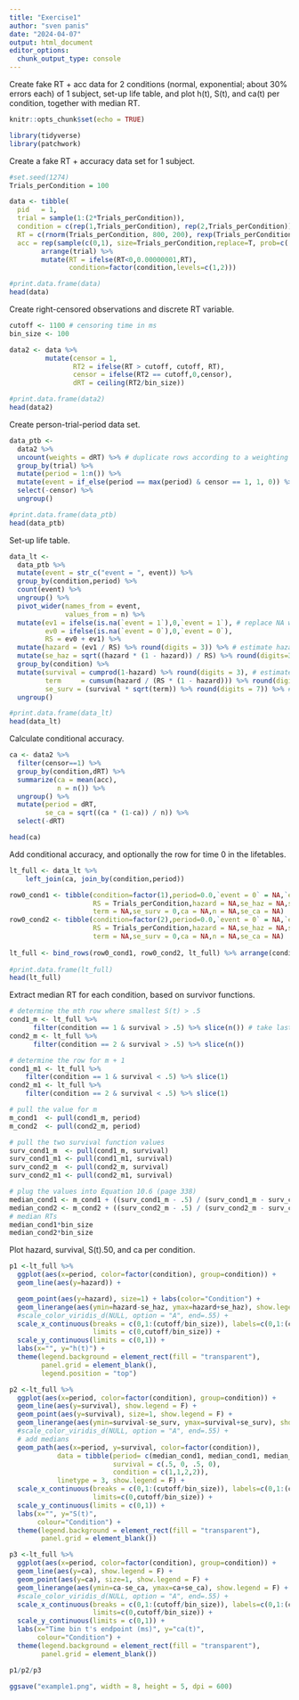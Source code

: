 ```yaml
---
title: "Exercise1"
author: "sven panis"
date: "2024-04-07"
output: html_document
editor_options: 
  chunk_output_type: console
---
```


Create fake RT + acc data for 2 conditions (normal, exponential; about 30% errors each) of 1 subject, set-up life table, and plot h(t), S(t), and ca(t) per condition, together with median RT.

```r
knitr::opts_chunk$set(echo = TRUE)
```

```r
library(tidyverse)
library(patchwork)
```

Create a fake RT + accuracy data set for 1 subject.

```r
#set.seed(1274)
Trials_perCondition = 100

data <- tibble(
  pid   = 1,
  trial = sample(1:(2*Trials_perCondition)),
  condition = c(rep(1,Trials_perCondition), rep(2,Trials_perCondition)),
  RT = c(rnorm(Trials_perCondition, 800, 200), rexp(Trials_perCondition, 1/600)),
  acc = rep(sample(c(0,1), size=Trials_perCondition,replace=T, prob=c(.3,.7)),2)) %>% 
        arrange(trial) %>%
        mutate(RT = ifelse(RT<0,0.00000001,RT),
               condition=factor(condition,levels=c(1,2)))

#print.data.frame(data)
head(data)
```

Create right-censored observations and discrete RT variable.

```r
cutoff <- 1100 # censoring time in ms
bin_size <- 100

data2 <- data %>%
         mutate(censor = 1,
                RT2 = ifelse(RT > cutoff, cutoff, RT),
                censor = ifelse(RT2 == cutoff,0,censor),
                dRT = ceiling(RT2/bin_size))

#print.data.frame(data2)
head(data2)
```

Create person-trial-period data set.

```r
data_ptb <-
  data2 %>% 
  uncount(weights = dRT) %>% # duplicate rows according to a weighting variable (or expression).
  group_by(trial) %>% 
  mutate(period = 1:n()) %>% 
  mutate(event = if_else(period == max(period) & censor == 1, 1, 0)) %>% 
  select(-censor) %>% 
  ungroup()

#print.data.frame(data_ptb)
head(data_ptb)
```

Set-up life table.

```r
data_lt <-
  data_ptb %>% 
  mutate(event = str_c("event = ", event)) %>%
  group_by(condition,period) %>% 
  count(event) %>% 
  ungroup() %>% 
  pivot_wider(names_from = event,
              values_from = n) %>% 
  mutate(ev1 = ifelse(is.na(`event = 1`),0,`event = 1`), # replace NA with 0
         ev0 = ifelse(is.na(`event = 0`),0,`event = 0`),
         RS = ev0 + ev1) %>%
  mutate(hazard = (ev1 / RS) %>% round(digits = 3)) %>% # estimate hazard
  mutate(se_haz = sqrt((hazard * (1 - hazard)) / RS) %>% round(digits=3)) %>% # se hazard
  group_by(condition) %>%
  mutate(survival = cumprod(1-hazard) %>% round(digits = 3), # estimate survival
         term     = cumsum(hazard / (RS * (1 - hazard))) %>% round(digits = 6), 
         se_surv = (survival * sqrt(term)) %>% round(digits = 7)) %>% # Greenwood's (1926) approximation
  ungroup()

#print.data.frame(data_lt)
head(data_lt)
```

Calculate conditional accuracy.

```r
ca <- data2 %>%
  filter(censor==1) %>%
  group_by(condition,dRT) %>%
  summarize(ca = mean(acc),
            n = n()) %>%
  ungroup() %>%
  mutate(period = dRT,
         se_ca = sqrt((ca * (1-ca)) / n)) %>%
  select(-dRT)

head(ca)
```

Add conditional accuracy, and optionally the row for time 0 in the lifetables.

```r
lt_full <- data_lt %>%
    left_join(ca, join_by(condition,period))

row0_cond1 <- tibble(condition=factor(1),period=0.0,`event = 0` = NA,`event = 1` =NA, ev1 = NA,ev0 = NA,
                     RS = Trials_perCondition,hazard = NA,se_haz = NA,survival = 1,
                     term = NA,se_surv = 0,ca = NA,n = NA,se_ca = NA)
row0_cond2 <- tibble(condition=factor(2),period=0.0,`event = 0` = NA,`event = 1` = NA,ev1 = NA,ev0 = NA,
                     RS = Trials_perCondition,hazard = NA,se_haz = NA,survival = 1,
                     term = NA,se_surv = 0,ca = NA,n = NA,se_ca = NA)
                   
lt_full <- bind_rows(row0_cond1, row0_cond2, lt_full) %>% arrange(condition, period)
  
#print.data.frame(lt_full)
head(lt_full)
```

Extract median RT for each condition, based on survivor functions.

```r
# determine the mth row where smallest S(t) > .5
cond1_m <- lt_full %>% 
      filter(condition == 1 & survival > .5) %>% slice(n()) # take last row
cond2_m <- lt_full %>% 
      filter(condition == 2 & survival > .5) %>% slice(n()) 

# determine the row for m + 1
cond1_m1 <- lt_full %>% 
    filter(condition == 1 & survival < .5) %>% slice(1)
cond2_m1 <- lt_full %>% 
    filter(condition == 2 & survival < .5) %>% slice(1)

# pull the value for m
m_cond1  <- pull(cond1_m, period)
m_cond2  <- pull(cond2_m, period)

# pull the two survival function values
surv_cond1_m  <- pull(cond1_m, survival)
surv_cond1_m1 <- pull(cond1_m1, survival)
surv_cond2_m  <- pull(cond2_m, survival)
surv_cond2_m1 <- pull(cond2_m1, survival)

# plug the values into Equation 10.6 (page 338)
median_cond1 <- m_cond1 + ((surv_cond1_m - .5) / (surv_cond1_m - surv_cond1_m1)) * ((m_cond1 + 1) - m_cond1) 
median_cond2 <- m_cond2 + ((surv_cond2_m - .5) / (surv_cond2_m - surv_cond2_m1)) * ((m_cond2 + 1) - m_cond2) 
# median RTs
median_cond1*bin_size
median_cond2*bin_size
```

Plot hazard, survival, S(t).50, and ca per condition.

```r
p1 <-lt_full %>%
  ggplot(aes(x=period, color=factor(condition), group=condition)) +
  geom_line(aes(y=hazard)) +

  geom_point(aes(y=hazard), size=1) + labs(color="Condition") +
  geom_linerange(aes(ymin=hazard-se_haz, ymax=hazard+se_haz), show.legend = F) +
  #scale_color_viridis_d(NULL, option = "A", end=.55) +
  scale_x_continuous(breaks = c(0,1:(cutoff/bin_size)), labels=c(0,1:(cutoff/bin_size)*bin_size),
                     limits = c(0,cutoff/bin_size)) +
  scale_y_continuous(limits = c(0,1)) +
  labs(x="", y="h(t)") +
  theme(legend.background = element_rect(fill = "transparent"),
        panel.grid = element_blank(),
        legend.position = "top")

p2 <-lt_full %>%
  ggplot(aes(x=period, color=factor(condition), group=condition)) +
  geom_line(aes(y=survival), show.legend = F) +
  geom_point(aes(y=survival), size=1, show.legend = F) +
  geom_linerange(aes(ymin=survival-se_surv, ymax=survival+se_surv), show.legend = F) +
  #scale_color_viridis_d(NULL, option = "A", end=.55) +
  # add medians
  geom_path(aes(x=period, y=survival, color=factor(condition)),
            data = tibble(period= c(median_cond1, median_cond1, median_cond2, median_cond2),
                          survival = c(.5, 0, .5, 0),
                          condition = c(1,1,2,2)), 
            linetype = 3, show.legend = F) +
  scale_x_continuous(breaks = c(0,1:(cutoff/bin_size)), labels=c(0,1:(cutoff/bin_size)*bin_size),
                     limits=c(0,cutoff/bin_size)) +
  scale_y_continuous(limits = c(0,1)) +
  labs(x="", y="S(t)",
       colour="Condition") +
  theme(legend.background = element_rect(fill = "transparent"),
        panel.grid = element_blank())

p3 <-lt_full %>%
  ggplot(aes(x=period, color=factor(condition), group=condition)) +
  geom_line(aes(y=ca), show.legend = F) +
  geom_point(aes(y=ca), size=1, show.legend = F) +
  geom_linerange(aes(ymin=ca-se_ca, ymax=ca+se_ca), show.legend = F) +
  #scale_color_viridis_d(NULL, option = "A", end=.55) +
  scale_x_continuous(breaks = c(0,1:(cutoff/bin_size)), labels=c(0,1:(cutoff/bin_size)*bin_size),
                     limits=c(0,cutoff/bin_size)) +
  scale_y_continuous(limits = c(0,1)) +
  labs(x="Time bin t's endpoint (ms)", y="ca(t)",
       colour="Condition") +
  theme(legend.background = element_rect(fill = "transparent"),
        panel.grid = element_blank())

p1/p2/p3

ggsave("example1.png", width = 8, height = 5, dpi = 600)
```
